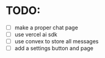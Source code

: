 # TODO: 
- [ ] make a proper chat page 
- [ ] use vercel ai sdk
- [ ] use convex to store all messages
- [ ] add a settings button and page